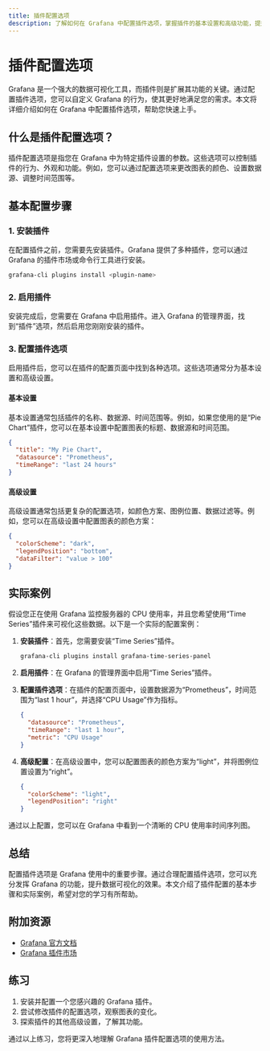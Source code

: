 ```yaml
---
title: 插件配置选项
description: 了解如何在 Grafana 中配置插件选项，掌握插件的基本设置和高级功能，提升数据可视化的灵活性和效率。
---
```


# 插件配置选项

Grafana 是一个强大的数据可视化工具，而插件则是扩展其功能的关键。通过配置插件选项，您可以自定义 Grafana 的行为，使其更好地满足您的需求。本文将详细介绍如何在 Grafana 中配置插件选项，帮助您快速上手。

## 什么是插件配置选项？

插件配置选项是指您在 Grafana 中为特定插件设置的参数。这些选项可以控制插件的行为、外观和功能。例如，您可以通过配置选项来更改图表的颜色、设置数据源、调整时间范围等。

## 基本配置步骤

### 1. 安装插件

在配置插件之前，您需要先安装插件。Grafana 提供了多种插件，您可以通过 Grafana 的插件市场或命令行工具进行安装。

```bash
grafana-cli plugins install <plugin-name>
```

### 2. 启用插件

安装完成后，您需要在 Grafana 中启用插件。进入 Grafana 的管理界面，找到“插件”选项，然后启用您刚刚安装的插件。

### 3. 配置插件选项

启用插件后，您可以在插件的配置页面中找到各种选项。这些选项通常分为基本设置和高级设置。

#### 基本设置

基本设置通常包括插件的名称、数据源、时间范围等。例如，如果您使用的是“Pie Chart”插件，您可以在基本设置中配置图表的标题、数据源和时间范围。

```json
{
  "title": "My Pie Chart",
  "datasource": "Prometheus",
  "timeRange": "last 24 hours"
}
```

#### 高级设置

高级设置通常包括更复杂的配置选项，如颜色方案、图例位置、数据过滤等。例如，您可以在高级设置中配置图表的颜色方案：

```json
{
  "colorScheme": "dark",
  "legendPosition": "bottom",
  "dataFilter": "value > 100"
}
```

## 实际案例

假设您正在使用 Grafana 监控服务器的 CPU 使用率，并且您希望使用“Time Series”插件来可视化这些数据。以下是一个实际的配置案例：

1. **安装插件**：首先，您需要安装“Time Series”插件。

   ```bash
   grafana-cli plugins install grafana-time-series-panel
   ```

2. **启用插件**：在 Grafana 的管理界面中启用“Time Series”插件。

3. **配置插件选项**：在插件的配置页面中，设置数据源为“Prometheus”，时间范围为“last 1 hour”，并选择“CPU Usage”作为指标。

   ```json
   {
     "datasource": "Prometheus",
     "timeRange": "last 1 hour",
     "metric": "CPU Usage"
   }
   ```

4. **高级配置**：在高级设置中，您可以配置图表的颜色方案为“light”，并将图例位置设置为“right”。

   ```json
   {
     "colorScheme": "light",
     "legendPosition": "right"
   }
   ```

通过以上配置，您可以在 Grafana 中看到一个清晰的 CPU 使用率时间序列图。

## 总结

配置插件选项是 Grafana 使用中的重要步骤。通过合理配置插件选项，您可以充分发挥 Grafana 的功能，提升数据可视化的效果。本文介绍了插件配置的基本步骤和实际案例，希望对您的学习有所帮助。

## 附加资源

- [Grafana 官方文档](https://grafana.com/docs/)
- [Grafana 插件市场](https://grafana.com/grafana/plugins/)

## 练习

1. 安装并配置一个您感兴趣的 Grafana 插件。
2. 尝试修改插件的配置选项，观察图表的变化。
3. 探索插件的其他高级设置，了解其功能。

通过以上练习，您将更深入地理解 Grafana 插件配置选项的使用方法。